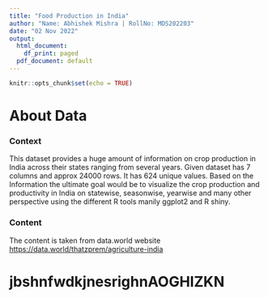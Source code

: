 ```yaml
---
title: "Food Production in India"
author: "Name: Abhishek Mishra | RollNo: MDS202203"
date: "02 Nov 2022"
output:
  html_document:
    df_print: paged
  pdf_document: default
---
```


```r
knitr::opts_chunk$set(echo = TRUE)
```

# About Data

### **Context**

This dataset provides a huge amount of information on crop production in India across their states ranging from several years. Given dataset has 7 columns and approx 24000 rows. It has 624 unique values. Based on the Information the ultimate goal would be to visualize the crop production and productivity in India on statewise, seasonwise, yearwise and many other perspective using the different R tools manily ggplot2 and R shiny.

### **Content**

The content is taken from data.world website\
<https://data.world/thatzprem/agriculture-india>

# jbshnfwdkjnesrighnAOGHIZKN

